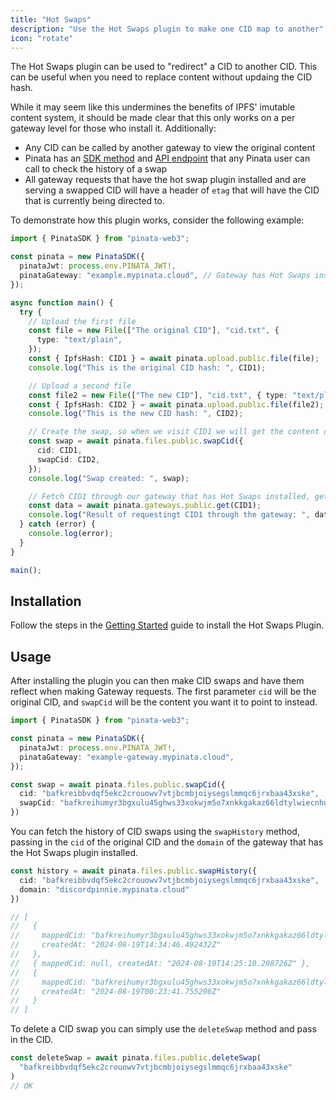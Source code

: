 ```yaml
---
title: "Hot Swaps"
description: "Use the Hot Swaps plugin to make one CID map to another"
icon: "rotate"
---
```


The Hot Swaps plugin can be used to "redirect" a CID to another CID. This can be useful when you need to replace content without updaing the CID hash.

While it may seem like this undermines the benefits of IPFS' imutable content system, it should be made clear that this only works on a per gateway level for those who install it. Additionally:
- Any CID can be called by another gateway to view the original content
- Pinata has an [SDK method](/sdk/files/public/swap-history) and [API endpoint](/api-reference/endpoint/get-swap-history) that any Pinata user can call to check the history of a swap
- All gateway requests that have the hot swap plugin installed and are serving a swapped CID will have a header of `etag` that will have the CID that is currently being directed to.

To demonstrate how this plugin works, consider the following example:

```typescript
import { PinataSDK } from "pinata-web3";

const pinata = new PinataSDK({
  pinataJwt: process.env.PINATA_JWT!,
  pinataGateway: "example.mypinata.cloud", // Gateway has Hot Swaps installed
});

async function main() {
  try {
    // Upload the first file
    const file = new File(["The original CID"], "cid.txt", {
      type: "text/plain",
    });
    const { IpfsHash: CID1 } = await pinata.upload.public.file(file);
    console.log("This is the original CID hash: ", CID1);

    // Upload a second file
    const file2 = new File(["The new CID"], "cid.txt", { type: "text/plain" });
    const { IpfsHash: CID2 } = await pinata.upload.public.file(file2);
    console.log("This is the new CID hash: ", CID2);

    // Create the swap, so when we visit CID1 we will get the content of CID2
    const swap = await pinata.files.public.swapCid({
      cid: CID1,
      swapCid: CID2,
    });
    console.log("Swap created: ", swap);

    // Fetch CID1 through our gateway that has Hot Swaps installed, get the content of CID2
    const data = await pinata.gateways.public.get(CID1);
    console.log("Result of requestingt CID1 through the gateway: ", data);
  } catch (error) {
    console.log(error);
  }
}

main();
```

## Installation

Follow the steps in the [Getting Started](/gateways/plugins/getting-started) guide to install the Hot Swaps Plugin.

## Usage

After installing the plugin you can then make CID swaps and have them reflect when making Gateway requests. The first parameter `cid` will be the original CID, and `swapCid` will be the content you want it to point to instead.

```typescript
import { PinataSDK } from "pinata-web3";

const pinata = new PinataSDK({
  pinataJwt: process.env.PINATA_JWT!,
  pinataGateway: "example-gateway.mypinata.cloud",
});

const swap = await pinata.files.public.swapCid({
  cid: "bafkreibbvdqf5ekc2crouowv7vtjbcmbjoiysegslmmqc6jrxbaa43xske",
  swapCid: "bafkreihumyr3bgxulu45ghws33xokwjm5o7xnkkgakaz66ldtylwiecnhu"
})
```

You can fetch the history of CID swaps using the `swapHistory` method, passing in the `cid` of the original CID and the `domain` of the gateway that has the Hot Swaps plugin installed.

```typescript
const history = await pinata.files.public.swapHistory({
  cid: "bafkreibbvdqf5ekc2crouowv7vtjbcmbjoiysegslmmqc6jrxbaa43xske",
  domain: "discordpinnie.mypinata.cloud"
})

// [
//   {
//     mappedCid: "bafkreihumyr3bgxulu45ghws33xokwjm5o7xnkkgakaz66ldtylwiecnhu",
//     createdAt: "2024-08-19T14:34:46.492432Z"
//   },
//   { mappedCid: null, createdAt: "2024-08-19T14:25:10.208726Z" },
//   {
//     mappedCid: "bafkreihumyr3bgxulu45ghws33xokwjm5o7xnkkgakaz66ldtylwiecnhu",
//     createdAt: "2024-08-19T00:23:41.755206Z"
//   }
// ]
```

To delete a CID swap you can simply use the `deleteSwap` method and pass in the CID.

```typescript
const deleteSwap = await pinata.files.public.deleteSwap(
  "bafkreibbvdqf5ekc2crouowv7vtjbcmbjoiysegslmmqc6jrxbaa43xske"
)
// OK
```
